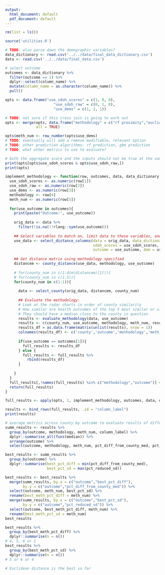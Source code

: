 ```yaml
---
output:
  html_document: default
  pdf_document: default
---
```

```r
rm(list = ls())
```

```r
source('utilities.R')

# TODO: also parse down the demographic variables?
data_dictionary <- read.csv('../../data/final_data_dictionary.csv')
data <- read.csv('../../data/final_data.csv')
```

```r
# select outcome
outcomes <- data_dictionary %>% 
  filter(outcome == 1) %>% 
  dplyr::select(column_name) %>% 
  mutate(column_name = as.character(column_name)) %>% 
  pull()
```

```r
opts <- data.frame("use_sdoh_scores" = c(1, 0, 0),
                      "use_sdoh_raw" = c(0, 1, 0),
                      "use_dems" = c(1, 1, 1))

# TODO: not sure if this cross join is going to work out
opts <- merge(opts, data.frame("methodology" = c("rf proximity","euclidean")),
              all = TRUE)

opts$meth_num <- row_number(opts$use_dems)
# TODO: eventually will add a remove modifiable, relevant option
# TODO: other prediction algorithms: rf prediction, gbm prediction
# TODO: what other metrics to use to evaluate?

# both the aggregate score and the inputs should not be true at the same time
print(opts[opts$use_sdoh_scores & opts$use_sdoh_raw,])
print(opts)
```

```r
implement_methodology <- function(row, outcomes, data, data_dictionary){
  use_sdoh_scores <- as.numeric(row[1])
  use_sdoh_raw <- as.numeric(row[2])
  use_dems <- as.numeric(row[3])
  methodology <- row[4]
  meth_num <- as.numeric(row[5])
  
  for(use_outcome in outcomes){
    print(paste("Outcome:", use_outcome))
    
    orig_data <- data %>% 
      filter(!is.na(!!rlang::sym(use_outcome)))
    
    ## Select variables to match on, limit data to these variables, and replace NAs
    use_data <- select_distance_columns(data = orig_data, data_dictionary = data_dictionary,
                                        sdoh_scores = use_sdoh_scores, sdoh_raw = use_sdoh_raw,
                                        outcome = use_outcome, dem = use_dems)
    
    ## Get distance matrix using methodology specified
    distancem <- county_distance(use_data, methodology, use_outcome)
    
    # for(county_num in c(1:dim(distancem)[1])){
    # for(county_num in c(1:5)){
    for(county_num in c(1:1)){
    
      data <- select_county(orig_data, distancem, county_num)
      
      ## Evaluate the methodology:
      # Look at the radar charts in order of county similarity
      # How similar are health outcomes of the top 5 most similar or similar within a certain distance? 
      # They should have a median close to the county in question
      results <- evaluate_methodology(data, use_outcome)
      results <- c(county_num, use_outcome, methodology, meth_num, results)
      results_df = as.data.frame(matrix(unlist(results), nrow = 1))
      colnames(results_df) <- c('county','outcome','methodology','meth_num','pct_diff_from_county_med','pct_reduced_sd')
        
      if(use_outcome == outcomes[1]){
        full_results <- results_df
      } else {
        full_results <- full_results %>% 
          rbind(results_df)
      }
      
    }
  }
  full_results[,!names(full_results) %in% c("methodology","outcome")] <- as.numeric(as.character(unlist(full_results[,!names(full_results) %in% c("methodology","outcome")])))
  return(full_results)
}

full_results <- apply(opts, 1, implement_methodology, outcomes, data, data_dictionary)

```

```r
results <- bind_rows(full_results, .id = "column_label")
print(results)

# average metrics across county by outcome to evaluate results of different methodologies
summ_results <- results %>% 
  group_by(outcome, methodology, meth_num, column_label) %>% 
  dplyr::summarise_all(funs(median)) %>% 
  arrange(outcome) %>% 
  select(outcome, methodology, meth_num, pct_diff_from_county_med, pct_reduced_sd)

best_results <- summ_results %>% 
  group_by(outcome) %>% 
  dplyr::summarise(best_pct_diff = min(pct_diff_from_county_med),
                   best_pct_sd = max(pct_reduced_sd))

best_results <- best_results %>% 
  merge(summ_results, by.x = c("outcome","best_pct_diff"),
        by.y = c("outcome","pct_diff_from_county_med")) %>% 
  select(outcome, meth_num, best_pct_sd) %>% 
  rename(best_meth_pct_diff = meth_num) %>% 
  merge(summ_results, by.x = c("outcome","best_pct_sd"),
        by.y = c("outcome","pct_reduced_sd")) %>% 
  select(outcome, best_meth_pct_diff, meth_num) %>% 
  rename(best_meth_pct_sd = meth_num)
best_results

best_results %>% 
  group_by(best_meth_pct_diff) %>% 
  dplyr::summarise(n = n())
# 4, 5, 6 or 1
best_results %>% 
  group_by(best_meth_pct_sd) %>% 
  dplyr::summarise(n = n())
# 5 or 6 or 4

# Euclidean distance is the best so far

```